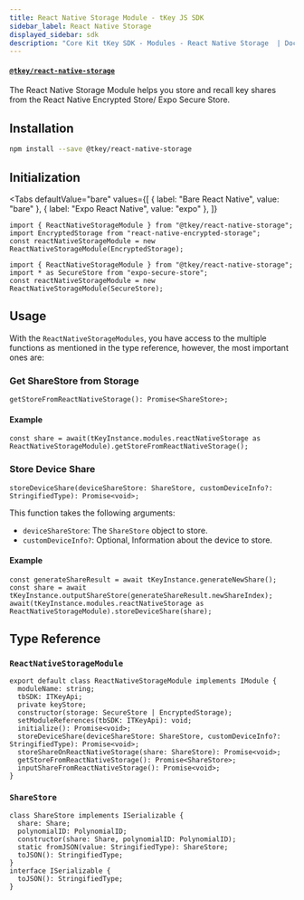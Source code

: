 ```yaml
---
title: React Native Storage Module - tKey JS SDK
sidebar_label: React Native Storage
displayed_sidebar: sdk
description: "Core Kit tKey SDK - Modules - React Native Storage  | Documentation - Web3Auth"
---
```



#### [`@tkey/react-native-storage`](https://npmjs.com/package/@tkey/react-native-storage)

The React Native Storage Module helps you store and recall key shares from the React Native Encrypted Store/ Expo Secure Store.

## Installation

```bash npm2yarn
npm install --save @tkey/react-native-storage
```

## Initialization

<Tabs
  defaultValue="bare"
  values={[
    { label: "Bare React Native", value: "bare" },
    { label: "Expo React Native", value: "expo" },
  ]}
>

<TabItem value="bare">

```tsx
import { ReactNativeStorageModule } from "@tkey/react-native-storage";
import EncryptedStorage from "react-native-encrypted-storage";
const reactNativeStorageModule = new ReactNativeStorageModule(EncryptedStorage);
```

</TabItem>

<TabItem value="expo">

```tsx
import { ReactNativeStorageModule } from "@tkey/react-native-storage";
import * as SecureStore from "expo-secure-store";
const reactNativeStorageModule = new ReactNativeStorageModule(SecureStore);
```

</TabItem>

</Tabs>

## Usage

With the `ReactNativeStorageModules`, you have access to the multiple functions as mentioned in the type reference, however, the most important ones
are:

### Get ShareStore from Storage

`getStoreFromReactNativeStorage(): Promise<ShareStore>;`

#### Example

```tsx
const share = await(tKeyInstance.modules.reactNativeStorage as ReactNativeStorageModule).getStoreFromReactNativeStorage();
```

### Store Device Share

`storeDeviceShare(deviceShareStore: ShareStore, customDeviceInfo?: StringifiedType): Promise<void>;`

This function takes the following arguments:

- `deviceShareStore`: The `ShareStore` object to store.
- `customDeviceInfo?`: Optional, Information about the device to store.

#### Example

```tsx
const generateShareResult = await tKeyInstance.generateNewShare();
const share = await tKeyInstance.outputShareStore(generateShareResult.newShareIndex);
await(tKeyInstance.modules.reactNativeStorage as ReactNativeStorageModule).storeDeviceShare(share);
```

## Type Reference

### `ReactNativeStorageModule`

```tsx
export default class ReactNativeStorageModule implements IModule {
  moduleName: string;
  tbSDK: ITKeyApi;
  private keyStore;
  constructor(storage: SecureStore | EncryptedStorage);
  setModuleReferences(tbSDK: ITKeyApi): void;
  initialize(): Promise<void>;
  storeDeviceShare(deviceShareStore: ShareStore, customDeviceInfo?: StringifiedType): Promise<void>;
  storeShareOnReactNativeStorage(share: ShareStore): Promise<void>;
  getStoreFromReactNativeStorage(): Promise<ShareStore>;
  inputShareFromReactNativeStorage(): Promise<void>;
}
```

### `ShareStore`

```tsx
class ShareStore implements ISerializable {
  share: Share;
  polynomialID: PolynomialID;
  constructor(share: Share, polynomialID: PolynomialID);
  static fromJSON(value: StringifiedType): ShareStore;
  toJSON(): StringifiedType;
}
interface ISerializable {
  toJSON(): StringifiedType;
}
```
